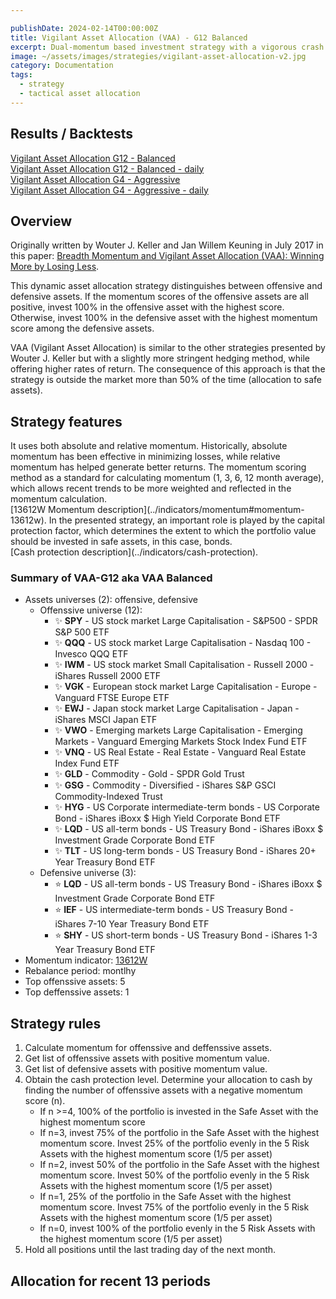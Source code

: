 ```yaml
---

publishDate: 2024-02-14T00:00:00Z
title: Vigilant Asset Allocation (VAA) - G12 Balanced
excerpt: Dual-momentum based investment strategy with a vigorous crash protection and a fast momentum filter.
image: ~/assets/images/strategies/vigilant-asset-allocation-v2.jpg
category: Documentation
tags:
  - strategy
  - tactical asset allocation
---
```



## Results / Backtests

[Vigilant Asset Allocation G12 - Balanced](./results/vigilant-asset-allocation-g12-balanced.html)<br />
[Vigilant Asset Allocation G12 - Balanced - daily](./results/vigilant-asset-allocation-g12-balanced-daily-indicators.html)<br />
[Vigilant Asset Allocation G4 - Aggressive](./results/vigilant-asset-allocation-g4-aggressive.html)<br />
[Vigilant Asset Allocation G4 - Aggressive - daily](./results/vigilant-asset-allocation-g4-aggressive-daily-indicators.html)<br />

## Overview

Originally written by Wouter J. Keller and Jan Willem Keuning in July 2017 in this paper: [Breadth Momentum and Vigilant Asset Allocation (VAA): Winning More by Losing Less](https://papers.ssrn.com/sol3/papers.cfm?abstract_id=3002624).

This dynamic asset allocation strategy distinguishes between offensive and defensive assets. If the momentum scores of the offensive assets are all positive, invest 100% in the offensive asset with the highest score. Otherwise, invest 100% in the defensive asset with the highest momentum score among the defensive assets.

VAA (Vigilant Asset Allocation) is similar to the other strategies presented by Wouter J. Keller but with a slightly more stringent hedging method, while offering higher rates of return. The consequence of this approach is that the strategy is outside the market more than 50% of the time (allocation to safe assets).

## Strategy features

<DListItem dt="dual-momentum">
  It uses both absolute and relative momentum. Historically, absolute momentum has been effective in minimizing losses, while relative momentum has helped generate better returns.
</DListItem>
<DListItem dt="13612W momentum filter">
  The momentum scoring method as a standard for calculating momentum (1, 3, 6, 12 month average), which allows recent trends to be more weighted and reflected in the momentum calculation. <br />
  [13612W Momentum description](../indicators/momentum#momentum-13612w).
</DListItem>
<DListItem dt="cash protection">
  In the presented strategy, an important role is played by the capital protection factor, which determines the extent to which the portfolio value should be invested in safe assets, in this case, bonds. <br />
  [Cash protection description](../indicators/cash-protection).
</DListItem>

### Summary of VAA-G12 aka VAA Balanced

* Assets universes (2): offensive, defensive
    * Offenssive universe (12): 
        * ✨ **SPY** - US stock market Large Capitalisation - S&P500 - SPDR S&P 500 ETF
        * ✨ **QQQ** - US stock market Large Capitalisation - Nasdaq 100 - Invesco QQQ ETF
        * ✨ **IWM** - US stock market Small Capitalisation - Russell 2000 - iShares Russell 2000 ETF
        * ✨ **VGK** - European stock market Large Capitalisation - Europe - Vanguard FTSE Europe ETF
        * ✨ **EWJ** - Japan stock market Large Capitalisation - Japan - iShares MSCI Japan ETF
        * ✨ **VWO** - Emerging markets Large Capitalisation - Emerging Markets - Vanguard Emerging Markets Stock Index Fund ETF
        * ✨ **VNQ** - US Real Estate - Real Estate - Vanguard Real Estate Index Fund ETF
        * ✨ **GLD** - Commodity - Gold - SPDR Gold Trust
        * ✨ **GSG** - Commodity - Diversified - iShares S&P GSCI Commodity-Indexed Trust
        * ✨ **HYG** - US Corporate intermediate-term bonds - US Corporate Bond - iShares iBoxx $ High Yield Corporate Bond ETF
        * ✨ **LQD** - US all-term bonds - US Treasury Bond - iShares iBoxx $ Investment Grade Corporate Bond ETF
        * ✨ **TLT** - US long-term bonds - US Treasury Bond - iShares 20+ Year Treasury Bond ETF
    * Defensive universe (3): 
        * ⭐ **LQD** - US all-term bonds - US Treasury Bond - iShares iBoxx $ Investment Grade Corporate Bond ETF
        * ⭐ **IEF** - US intermediate-term bonds - US Treasury Bond - iShares 7-10 Year Treasury Bond ETF
        * ⭐ **SHY** - US short-term bonds - US Treasury Bond - iShares 1-3 Year Treasury Bond ETF
* Momentum indicator: [13612W](../indicators/momentum#momentum-13612w)
* Rebalance period: montlhy
* Top offenssive assets: 5
* Top deffenssive assets: 1

## Strategy rules

1. Calculate momentum for offenssive and deffenssive assets.
1. Get list of offenssive assets with positive momentum value.
1. Get list of defensive assets with positive momentum value.
1. Obtain the cash protection level. Determine your allocation to cash by finding the number of offenssive assets with a negative momentum score (n).
    * If n >=4, 100% of the portfolio is invested in the Safe Asset with the highest momentum score
    * If n=3, invest 75% of the portfolio in the Safe Asset with the highest momentum score.  Invest 25% of the portfolio evenly in the 5 Risk Assets with the highest momentum score (1/5 per asset)
    * If n=2, invest 50% of the portfolio in the Safe Asset with the highest momentum score.  Invest 50% of the portfolio evenly in the 5 Risk Assets with the highest momentum score (1/5 per asset)
    * If n=1, 25% of the portfolio in the Safe Asset with the highest momentum score.  Invest 75% of the portfolio evenly in the 5 Risk Assets with the highest momentum score (1/5 per asset)
    * If n=0,  invest 100% of the portfolio evenly in the 5 Risk Assets with the highest momentum score (1/5 per asset)
1. Hold all positions until the last trading day of the next month.

## Allocation for recent 13 periods

<AllocationRecent stats={stats.allocations} />